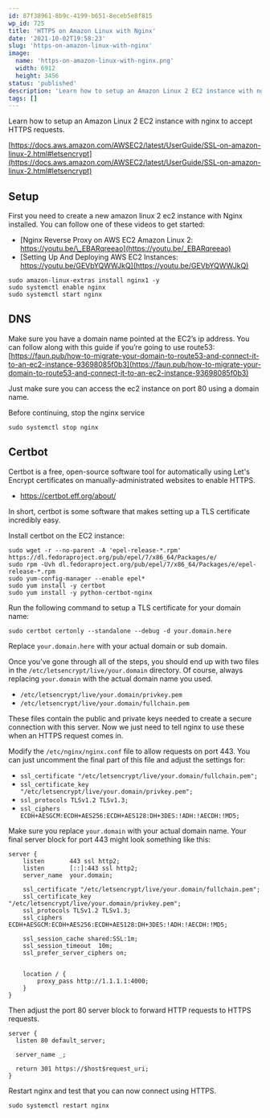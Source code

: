 ```yaml
---
id: 87f38961-8b9c-4199-b651-8eceb5e8f815
wp_id: 725
title: 'HTTPS on Amazon Linux with Nginx'
date: '2021-10-02T19:58:23'
slug: 'https-on-amazon-linux-with-nginx'
image: 
  name: 'https-on-amazon-linux-with-nginx.png'
  width: 6912
  height: 3456
status: 'published'
description: 'Learn how to setup an Amazon Linux 2 EC2 instance with nginx to accept HTTPS requests. https://docs.aws.amazon.com/AWSEC2/latest/UserGuide/SSL-on-amazon-linux-2.html#letsencrypt Setup First you need to create a new amazon linux 2 ec2 instance with Nginx installed. You can follow one of these videos to get started: Nginx Reverse Proxy on AWS EC2 Amazon Linux 2: https://youtu.be/\_EBARqreeao Setting Up \[…\]'
tags: []
---
```


Learn how to setup an Amazon Linux 2 EC2 instance with nginx to accept HTTPS requests.

[https://docs.aws.amazon.com/AWSEC2/latest/UserGuide/SSL-on-amazon-linux-2.html#letsencrypt](https://docs.aws.amazon.com/AWSEC2/latest/UserGuide/SSL-on-amazon-linux-2.html#letsencrypt)

## Setup

First you need to create a new amazon linux 2 ec2 instance with Nginx installed. You can follow one of these videos to get started:

*   [Nginx Reverse Proxy on AWS EC2 Amazon Linux 2: https://youtu.be/\_EBARqreeao](https://youtu.be/_EBARqreeao)
*   [Setting Up And Deploying AWS EC2 Instances: https://youtu.be/GEVbYQWWJkQ](https://youtu.be/GEVbYQWWJkQ)

```shell
sudo amazon-linux-extras install nginx1 -y
sudo systemctl enable nginx
sudo systemctl start nginx
```

## DNS

Make sure you have a domain name pointed at the EC2’s ip address. You can follow along with this guide if you’re going to use route53: [https://faun.pub/how-to-migrate-your-domain-to-route53-and-connect-it-to-an-ec2-instance-93698085f0b3](https://faun.pub/how-to-migrate-your-domain-to-route53-and-connect-it-to-an-ec2-instance-93698085f0b3)

Just make sure you can access the ec2 instance on port 80 using a domain name.

Before continuing, stop the nginx service

```shell
sudo systemctl stop nginx
```

## Certbot

Certbot is a free, open-source software tool for automatically using Let's Encrypt certificates on manually-administrated websites to enable HTTPS.

*   https://certbot.eff.org/about/

In short, certbot is some software that makes setting up a TLS certificate incredibly easy.

Install certbot on the EC2 instance:

```shell
sudo wget -r --no-parent -A 'epel-release-*.rpm' https://dl.fedoraproject.org/pub/epel/7/x86_64/Packages/e/
sudo rpm -Uvh dl.fedoraproject.org/pub/epel/7/x86_64/Packages/e/epel-release-*.rpm
sudo yum-config-manager --enable epel*
sudo yum install -y certbot 
sudo yum install -y python-certbot-nginx
```

Run the following command to setup a TLS certificate for your domain name:

```shell
sudo certbot certonly --standalone --debug -d your.domain.here
```

Replace `your.domain.here` with your actual domain or sub domain.

Once you’ve gone through all of the steps, you should end up with two files in the `/etc/letsencrypt/live/your.domain` directory. Of course, always replacing `your.domain` with the actual domain name you used.

*   `/etc/letsencrypt/live/your.domain/privkey.pem`
*   `/etc/letsencrypt/live/your.domain/fullchain.pem`

These files contain the public and private keys needed to create a secure connection with this server. Now we just need to tell nginx to use these when an HTTPS request comes in.

Modify the `/etc/nginx/nginx.conf` file to allow requests on port 443. You can just uncomment the final part of this file and adjust the settings for:

*   `ssl_certificate "/etc/letsencrypt/live/your.domain/fullchain.pem";`
*   `ssl_certificate_key "/etc/letsencrypt/live/your.domain/privkey.pem";`
*   `ssl_protocols TLSv1.2 TLSv1.3;`
*   `ssl_ciphers ECDH+AESGCM:ECDH+AES256:ECDH+AES128:DH+3DES:!ADH:!AECDH:!MD5;`

Make sure you replace `your.domain` with your actual domain name. Your final server block for port 443 might look something like this:

```nginx
server {
    listen       443 ssl http2;
    listen       [::]:443 ssl http2;
    server_name  your.domain;

    ssl_certificate "/etc/letsencrypt/live/your.domain/fullchain.pem";
    ssl_certificate_key "/etc/letsencrypt/live/your.domain/privkey.pem";
    ssl_protocols TLSv1.2 TLSv1.3;
    ssl_ciphers ECDH+AESGCM:ECDH+AES256:ECDH+AES128:DH+3DES:!ADH:!AECDH:!MD5;

    ssl_session_cache shared:SSL:1m;
    ssl_session_timeout  10m;
    ssl_prefer_server_ciphers on;


    location / {
        proxy_pass http://1.1.1.1:4000;
    }
}
```

Then adjust the port 80 server block to forward HTTP requests to HTTPS requests.

```nginx
server {
  listen 80 default_server;

  server_name _;

  return 301 https://$host$request_uri;
}
```

Restart nginx and test that you can now connect using HTTPS.

```shell
sudo systemctl restart nginx
```